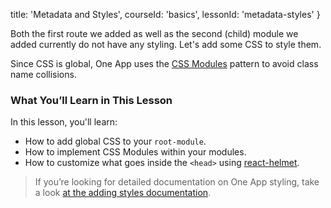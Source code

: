 
  title: 'Metadata and Styles',
  courseId: 'basics',
  lessonId: 'metadata-styles'
}

Both the first route we added as well as the second (child) module we added currently do not have any styling. Let's add some CSS to style them.

Since CSS is global, One App uses the [CSS Modules](https://github.com/css-modules/css-modules) pattern to avoid class name collisions.

### What You’ll Learn in This Lesson

In this lesson, you'll learn:

- How to add global CSS to your `root-module`.
- How to implement CSS Modules within your modules.
- How to customize what goes inside the `<head>` using [react-helmet](https://github.com/nfl/react-helmet).

> If you’re looking for detailed documentation on One App styling, take a look <a href="https://one-amex-docs.americanexpress.com/en-us/one-app/recipes/adding-styles" target="_blank" rel="noopener noreferrer">at the adding styles documentation</a>.


